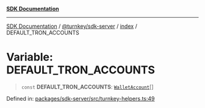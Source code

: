 [**SDK Documentation**](../../../../README.mdx)

***

[SDK Documentation](../../../../packages.mdx) / [@turnkey/sdk-server](../../README.mdx) / [index](../README.mdx) / DEFAULT\_TRON\_ACCOUNTS

# Variable: DEFAULT\_TRON\_ACCOUNTS

> `const` **DEFAULT\_TRON\_ACCOUNTS**: [`WalletAccount`](../interfaces/WalletAccount.mdx)[]

Defined in: [packages/sdk-server/src/turnkey-helpers.ts:49](https://github.com/tkhq/sdk/blob/3a88af7d1d927c6022706911d6af0f92f1440e00/packages/sdk-server/src/turnkey-helpers.ts#L49)
